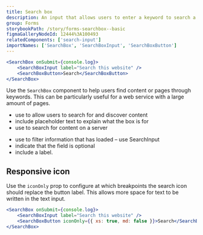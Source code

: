 ```yaml
---
title: Search box
description: An input that allows users to enter a keyword to search a website for specific content.
group: Forms
storybookPath: /story/forms-searchbox--basic
figmaGalleryNodeId: 12444%3A100493
relatedComponents: ['search-input']
importNames: ['SearchBox', 'SearchBoxInput', 'SearchBoxButton']
---
```


```jsx live
<SearchBox onSubmit={console.log}>
	<SearchBoxInput label="Search this website" />
	<SearchBoxButton>Search</SearchBoxButton>
</SearchBox>
```

Use the `SearchBox` component to help users find content or pages through keywords. This can be particularly useful for a web service with a large amount of pages.

<DoHeading />

- use to allow users to search for and discover content
- include placeholder text to explain what the box is for
- use to search for content on a server

<DontHeading />

- use to filter information that has loaded – use SearchInput
- indicate that the field is optional
- include a label.

## Responsive icon

Use the `iconOnly` prop to configure at which breakpoints the search icon should replace the button label. This allows more space for text to be written in the text input.

```jsx live
<SearchBox onSubmit={console.log}>
	<SearchBoxInput label="Search this website" />
	<SearchBoxButton iconOnly={{ xs: true, md: false }}>Search</SearchBoxButton>
</SearchBox>
```
